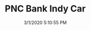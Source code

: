 ---
width: 1333
height: 2000
title: PNC Bank Indy Car
description: A disassembled Honda powered Indy car.
date: 3/1/2020 5:10:55 PM
cameraMake: Sony
cameraModel: ILCE-7M3
lens: ZEISS Batis 2/40 CF
settingsfStop: f/2.5
settingsISO: ISO 640
settingsShutter: 1/40
settingsFocalLength: 40 mm
---